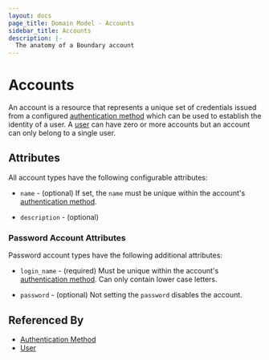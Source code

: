 ```yaml
---
layout: docs
page_title: Domain Model - Accounts
sidebar_title: Accounts
description: |-
  The anatomy of a Boundary account
---
```


# Accounts

An account is a resource
that represents a unique set of credentials
issued from a configured [authentication method][]
which can be used to establish the identity of a user.
A [user][] can have zero or more accounts
but an account can only belong to a single user.

## Attributes

All account types have the following configurable attributes:

- `name` - (optional)
  If set, the `name` must be unique within the account's [authentication method][].

- `description` - (optional)

### Password Account Attributes

Password account types have the following additional attributes:

- `login_name` - (required)
  Must be unique within the account's [authentication method][].
  Can only contain lower case letters.

- `password` - (optional)
  Not setting the `password` disables the account.

## Referenced By

- [Authentication Method][]
- [User][]

[authentication method]: /docs/concepts/domain-model/auth-methods
[user]: /docs/concepts/domain-model/users
